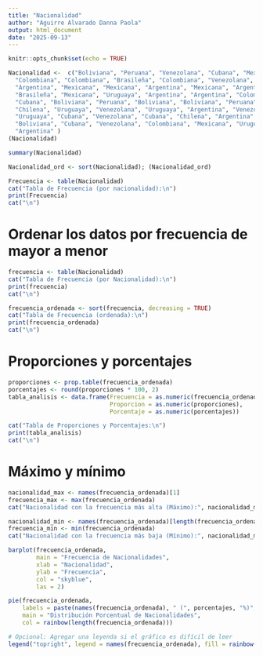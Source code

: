 ---
title: "Nacionalidad"
author: "Aguirre Alvarado Danna Paola"
output: html_document
date: "2025-09-13"
---

```{r setup, include=FALSE}
knitr::opts_chunk$set(echo = TRUE)
```

```{r}
Nacionalidad <-  c("Boliviana", "Peruana", "Venezolana", "Cubana", "Mexicana",
  "Colombiana", "Colombiana", "Brasileña", "Colombiana", "Venezolana", "Chilena",
  "Argentina", "Mexicana", "Mexicana", "Argentina", "Mexicana", "Argentina",
  "Brasileña", "Mexicana", "Uruguaya", "Argentina", "Argentina", "Colombiana",
  "Cubana", "Boliviana", "Peruana", "Boliviana", "Boliviana", "Peruana", "Uruguaya",
  "Chilena", "Uruguaya", "Venezolana", "Uruguaya", "Argentina", "Venezolana",
  "Uruguaya", "Cubana", "Venezolana", "Cubana", "Chilena", "Argentina", "Peruana",
  "Boliviana", "Cubana", "Venezolana", "Colombiana", "Mexicana", "Uruguaya",
  "Argentina" )
(Nacionalidad)
```

```{r}
summary(Nacionalidad)
```

```{r}
Nacionalidad_ord <- sort(Nacionalidad); (Nacionalidad_ord)
```

```{r}
Frecuencia <- table(Nacionalidad)
cat("Tabla de Frecuencia (por nacionalidad):\n")
print(Frecuencia)
cat("\n")
```

# Ordenar los datos por frecuencia de mayor a menor
```{r}
frecuencia <- table(Nacionalidad)
cat("Tabla de Frecuencia (por Nacionalidad):\n")
print(frecuencia)
cat("\n")
```

```{r}
frecuencia_ordenada <- sort(frecuencia, decreasing = TRUE)
cat("Tabla de Frecuencia (ordenada):\n")
print(frecuencia_ordenada)
cat("\n")
```

# Proporciones y porcentajes
```{r}
proporciones <- prop.table(frecuencia_ordenada)
porcentajes <- round(proporciones * 100, 2)
tabla_analisis <- data.frame(Frecuencia = as.numeric(frecuencia_ordenada),
                             Proporcion = as.numeric(proporciones),
                             Porcentaje = as.numeric(porcentajes))
```

```{r}
cat("Tabla de Proporciones y Porcentajes:\n")
print(tabla_analisis)
cat("\n")
```

# Máximo y mínimo
```{r}
nacionalidad_max <- names(frecuencia_ordenada)[1]
frecuencia_max <- max(frecuencia_ordenada)
cat("Nacionalidad con la frecuencia más alta (Máximo):", nacionalidad_max, "con", frecuencia_max, "apariciones.\n")

nacionalidad_min <- names(frecuencia_ordenada)[length(frecuencia_ordenada)]
frecuencia_min <- min(frecuencia_ordenada)
cat("Nacionalidad con la frecuencia más baja (Mínimo):", nacionalidad_min, "con", frecuencia_min, "apariciones.\n")
```

```{r}
barplot(frecuencia_ordenada,
        main = "Frecuencia de Nacionalidades",
        xlab = "Nacionalidad",
        ylab = "Frecuencia",
        col = "skyblue",
        las = 2)
```

```{r}
pie(frecuencia_ordenada,
    labels = paste(names(frecuencia_ordenada), " (", porcentajes, "%)", sep = ""),
    main = "Distribución Porcentual de Nacionalidades",
    col = rainbow(length(frecuencia_ordenada)))

# Opcional: Agregar una leyenda si el gráfico es difícil de leer
legend("topright", legend = names(frecuencia_ordenada), fill = rainbow(length(frecuencia_ordenada)), cex = 0.8)
```
